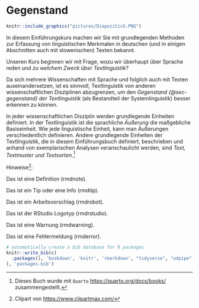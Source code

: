 # Gegenstand {#sec-gegenstand}

```r
knitr::include_graphics("pictures/Diapozitiv5.PNG")
```

In diesem Einführungskurs machen wir Sie mit grundlegenden Methoden zur Erfassung von linguistischen Merkmalen in deutschen (und in einigen Abschnitten auch mit slowenischen) Texten bekannt.

Unseren Kurs beginnen wir mit Frage, wozu wir überhaupt über Sprache reden und *zu welchem Zweck über Textlinguistik?*

Da sich mehrere Wissenschaften mit Sprache und folglich auch mit Texten auseinandersetzen, ist es sinnvoll, Textlinguistik von anderen wissenschaftlichen Disziplinen abzugrenzen, um den *Gegenstand {@sec-gegenstand} der Textlinguistik* (als Bestandteil der Systemlinguistik) besser erkennen zu können.

In jeder wissenschaftlichen Disziplin werden grundlegende Einheiten definiert. In der Textlinguistik ist die sprachliche *Äußerung* die maßgebliche Basiseinheit. Wie jede linguistische Einheit, kann man Äußerungen verschiedentlich definieren. Andere grundlegende Einheiten der Textlinguistik, die in diesem Einführungsbuch definiert, beschrieben und anhand von exemplarischen Analysen veranschaulicht werden, sind *Text, Textmuster und Textsorten*.[^gegenstand-1]

[^gegenstand-1]: Dieses Buch wurde mit `Quarto` <https://quarto.org/docs/books/> zusammengestellt.

Hinweise[^gegenstand-2]:

[^gegenstand-2]: Clipart von <https://www.clipartmax.com/>

::: rmdnote
Das ist eine Definition (rmdnote).
:::

::: rmdtip
Das ist ein Tip oder eine Info (rmdtip).
:::

::: rmdrobot
Das ist ein Arbeitsvorschlag (rmdrobot).
:::

::: rmdrstudio
Das ist der RStudio Logotyp (rmdrstudio).
:::

::: rmdwarning
Das ist eine Warnung (rmdwarning).
:::

::: rmderror
Das ist eine Fehlermeldung (rmderror).
:::

```r
# automatically create a bib database for R packages
knitr::write_bib(c(
  .packages(), 'bookdown', 'knitr', 'rmarkdown', "tidyverse", "udpipe"
), 'packages.bib')
```
